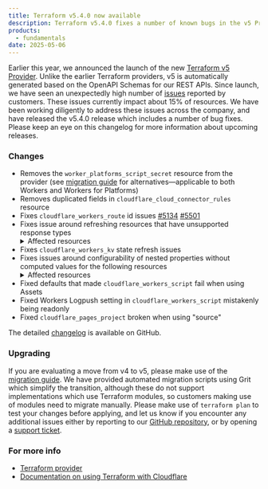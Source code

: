 ```yaml
---
title: Terraform v5.4.0 now available
description: Terraform v5.4.0 fixes a number of known bugs in the v5 Provider
products:
  - fundamentals
date: 2025-05-06
---
```


Earlier this year, we announced the launch of the new [Terraform v5 Provider](/changelog/2025-02-03-terraform-v5-provider/). Unlike the earlier Terraform providers, v5 is automatically generated based on the OpenAPI Schemas for our REST APIs. Since launch, we have seen an unexpectedly high number of [issues](https://github.com/cloudflare/terraform-provider-cloudflare) reported by customers. These issues currently impact about 15% of resources. We have been working diligently to address these issues across the company, and have released the v5.4.0 release which includes a number of bug fixes. Please keep an eye on this changelog for more information about upcoming releases.

### Changes

- Removes the `worker_platforms_script_secret` resource from the provider (see [migration guide](https://registry.terraform.io/providers/cloudflare/cloudflare/latest/docs/guides/version-5-upgrade#cloudflare_worker_secret) for alternatives—applicable to both Workers and Workers for Platforms)
- Removes duplicated fields in `cloudflare_cloud_connector_rules` resource
- Fixes `cloudflare_workers_route` id issues [#5134](https://github.com/cloudflare/terraform-provider-cloudflare/issues/5134) [#5501](https://github.com/cloudflare/terraform-provider-cloudflare/issues/5501)
- Fixes issue around refreshing resources that have unsupported response types
  <details>
  	<summary>Affected resources</summary>
  	<ul>
  		<li>`cloudflare_certificate_pack`</li>
  		<li>`cloudflare_registrar_domain`</li>
  		<li>`cloudflare_stream_download`</li>
  		<li>`cloudflare_stream_webhook`</li>
  		<li>`cloudflare_user`</li>
  		<li>`cloudflare_workers_kv`</li>
  		<li>`cloudflare_workers_script`</li>
  	</ul>
  </details>
- Fixes `cloudflare_workers_kv` state refresh issues
- Fixes issues around configurability of nested properties without computed values for the following resources
  <details>
  	<summary>Affected resources</summary>
  	<ul>
  		<li>`cloudflare_account`</li>
  		<li>`cloudflare_account_dns_settings`</li>
  		<li>`cloudflare_account_token`</li>
  		<li>`cloudflare_api_token`</li>
  		<li>`cloudflare_cloud_connector_rules`</li>
  		<li>`cloudflare_custom_ssl`</li>
  		<li>`cloudflare_d1_database`</li>
  		<li>`cloudflare_dns_record`</li>
  		<li>`email_security_trusted_domains`</li>
  		<li>`cloudflare_hyperdrive_config`</li>
  		<li>`cloudflare_keyless_certificate`</li>
  		<li>`cloudflare_list_item`</li>
  		<li>`cloudflare_load_balancer`</li>
  		<li>`cloudflare_logpush_dataset_job`</li>
  		<li>`cloudflare_magic_network_monitoring_configuration`</li>
  		<li>`cloudflare_magic_transit_site`</li>
  		<li>`cloudflare_magic_transit_site_lan`</li>
  		<li>`cloudflare_magic_transit_site_wan`</li>
  		<li>`cloudflare_magic_wan_static_route`</li>
  		<li>`cloudflare_notification_policy`</li>
  		<li>`cloudflare_pages_project`</li>
  		<li>`cloudflare_queue`</li>
  		<li>`cloudflare_queue_consumer`</li>
  		<li>`cloudflare_r2_bucket_cors`</li>
  		<li>`cloudflare_r2_bucket_event_notification`</li>
  		<li>`cloudflare_r2_bucket_lifecycle`</li>
  		<li>`cloudflare_r2_bucket_lock`</li>
  		<li>`cloudflare_r2_bucket_sippy`</li>
  		<li>`cloudflare_ruleset`</li>
  		<li>`cloudflare_snippet_rules`</li>
  		<li>`cloudflare_snippets`</li>
  		<li>`cloudflare_spectrum_application`</li>
  		<li>`cloudflare_workers_deployment`</li>
  		<li>`cloudflare_zero_trust_access_application`</li>
  		<li>`cloudflare_zero_trust_access_group`</li>
  	</ul>
  </details>
- Fixed defaults that made `cloudflare_workers_script` fail when using Assets
- Fixed Workers Logpush setting in `cloudflare_workers_script` mistakenly being readonly
- Fixed `cloudflare_pages_project` broken when using "source"

The detailed [changelog](https://github.com/cloudflare/terraform-provider-cloudflare/releases/tag/v5.4.0) is available on GitHub.

### Upgrading

If you are evaluating a move from v4 to v5, please make use of the [migration guide](https://registry.terraform.io/providers/cloudflare/cloudflare/latest/docs/guides/version-5-upgrade). We have provided automated migration scripts using Grit which simplify the transition, although these do not support implementations which use Terraform modules, so customers making use of modules need to migrate manually. Please make use of `terraform plan` to test your changes before applying, and let us know if you encounter any additional issues either by reporting to our [GitHub repository](https://github.com/cloudflare/terraform-provider-cloudflare), or by opening a [support ticket](https://www.support.cloudflare.com/s/?language=en_US).

### For more info

- [Terraform provider](https://registry.terraform.io/providers/cloudflare/cloudflare/latest/docs)
- [Documentation on using Terraform with Cloudflare](https://developers.cloudflare.com/terraform/)
